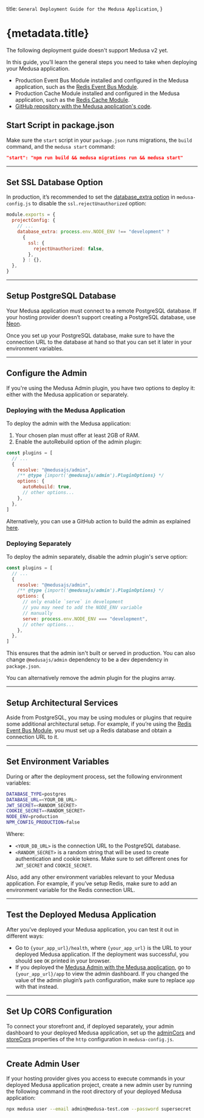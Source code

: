   title: `General Deployment Guide for the Medusa Application`,
}

# {metadata.title}

<Note type="soon">

The following deployment guide doesn't support Medusa v2 yet.

</Note>

In this guide, you’ll learn the general steps you need to take when deploying your Medusa application.

<Note type="check">

- Production Event Bus Module installed and configured in the Medusa application, such as the [Redis Event Bus Module](../../../architectural-modules/event/redis/page.mdx).
- Production Cache Module installed and configured in the Medusa application, such as the [Redis Cache Module](../../../architectural-modules/cache/redis/page.mdx).
- [GitHub repository with the Medusa application's code](https://docs.github.com/en/repositories/creating-and-managing-repositories/creating-a-new-repository).

</Note>

## Start Script in package.json

Make sure the `start` script in your `package.json` runs migrations, the `build` command, and the `medusa start` command:

```json title="package.json"
"start": "npm run build && medusa migrations run && medusa start"
```

---

## Set SSL Database Option

In production, it’s recommended to set the [database_extra option](/references/medusa-config#database_extra) in `medusa-config.js` to disable the `ssl.rejectUnauthorized` option:

```js title="medusa-config.js" highlights={[["4"]]}
module.exports = {
  projectConfig: {
    // ...
    database_extra: process.env.NODE_ENV !== "development" ?
      {
        ssl: {
          rejectUnauthorized: false,
        },
      } : {},
  },
}
```

---

## Setup PostgreSQL Database

Your Medusa application must connect to a remote PostgreSQL database. If your hosting provider doesn’t support creating a PostgreSQL database, use [Neon](https://neon.tech/).

Once you set up your PostgreSQL database, make sure to have the connection URL to the database at hand so that you can set it later in your environment variables.

---

## Configure the Admin

If you're using the Medusa Admin plugin, you have two options to deploy it: either with the Medusa application or separately.

### Deploying with the Medusa Application

To deploy the admin with the Medusa application:

1. Your chosen plan must offer at least 2GB of RAM.
2. Enable the autoRebuild option of the admin plugin:

```js title="medusa-config.js" highlights={[["7"]]}
const plugins = [
  // ...
  {
    resolve: "@medusajs/admin",
    /** @type {import('@medusajs/admin').PluginOptions} */
    options: {
      autoRebuild: true,
      // other options...
    },
  },
]
```

Alternatively, you can use a GitHub action to build the admin as explained [here](!docs!/deployment).

### Deploying Separately

To deploy the admin separately, disable the admin plugin's serve option:

```js title="medusa-config.js" highlights={[["10"]]}
const plugins = [
  // ...
  {
    resolve: "@medusajs/admin",
    /** @type {import('@medusajs/admin').PluginOptions} */
    options: {
      // only enable `serve` in development
      // you may need to add the NODE_ENV variable
      // manually
      serve: process.env.NODE_ENV === "development",
      // other options...
    },
  },
]
```

This ensures that the admin isn't built or served in production. You can also change `@medusajs/admin` dependency to be a dev dependency in `package.json`.

You can alternatively remove the admin plugin for the plugins array.

---

## Setup Architectural Services

Aside from PostgreSQL, you may be using modules or plugins that require some additional architectural setup. For example, if you’re using the [Redis Event Bus Module](../../../architectural-modules/event/redis/page.mdx), you must set up a Redis database and obtain a connection URL to it.

---

## Set Environment Variables

During or after the deployment process, set the following environment variables:

```bash
DATABASE_TYPE=postgres
DATABASE_URL=<YOUR_DB_URL>
JWT_SECRET=<RANDOM_SECRET>
COOKIE_SECRET=<RANDOM_SECRET>
NODE_ENV=production
NPM_CONFIG_PRODUCTION=false
```

Where:

- `<YOUR_DB_URL>` is the connection URL to the PostgreSQL database.
- `<RANDOM_SECRET>` is a random string that will be used to create authentication and cookie tokens. Make sure to set different ones for `JWT_SECRET` and `COOKIE_SECRET`.

Also, add any other environment variables relevant to your Medusa application. For example, if you’ve setup Redis, make sure to add an environment variable for the Redis connection URL.

---

## Test the Deployed Medusa Application

After you’ve deployed your Medusa application, you can test it out in different ways:

- Go to `{your_app_url}/health`, where `{your_app_url}` is the URL to your deployed Medusa application. If the deployment was successful, you should see `OK` printed in your browser.
- If you deployed the [Medusa Admin with the Medusa application](#deploying-with-the-medusa-application), go to `{your_app_url}/app` to view the admin dashboard. If you changed the value of the admin plugin’s `path` configuration, make sure to replace `app` with that instead.

---

## Set Up CORS Configuration

To connect your storefront and, if deployed separately, your admin dashboard to your deployed Medusa application, set up the [adminCors](/references/medusa-config#adminCors) and [storeCors](/references/medusa-config#storeCors) properties of the `http` configuration in `medusa-config.js`.

---

## Create Admin User

If your hosting provider gives you access to execute commands in your deployed Medusa application project, create a new admin user by running the following command in the root directory of your deployed Medusa application:

```bash
npx medusa user --email admin@medusa-test.com --password supersecret
```
